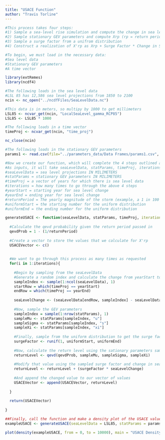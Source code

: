 ---
title: "USACE Function"
author: "Travis Torline"
---

```{r}
#This process takes four steps:
#1) Sample a sea-level rise simulation and compute the change in sea level (2016 to 2065)
#2) Sample stationary GEV parameters and compute Xrp (rp = return period)
#3) Sample a surge factor from a unifrom distribution
#4) Construct a realization of X'rp as Xrp + Surge Factor * Change in Sea Level

#To begin, we must load in the necessary data:
#Sea level data
#Stationary GEV parameters
#A time vector

library(extRemes)
library(ncdf4)

#The following loads in the sea level data
#LSL 85 has 12,586 sea level projections from 1850 to 2100
ncin <- nc_open("../ncdfFiles/SeaLevelData.nc")

#This data is in meters, so multipy by 1000 to get millimeters
LSL85 <- ncvar_get(ncin, "LocalSeaLevel_gamma_RCP85")
LSL85 <- LSL85 * 1000

#The following loads in a time vector
timeProj <- ncvar_get(ncin, "time_proj")

nc_close(ncin)

#The following loads in the stationary GEV parameters
params1 <- read.csv(file="../parameters_data/Data Frames/params1.csv", header=TRUE, sep=",") #All stationary

#Now we create our function, which will complete the 4 steps outlined above
#As inputs, it will take seaLevelData, statParams, timeProj, iterations, yearStart, yearEnd, returnPeriod, uniformStart, and uniformEnd
#seaLevelData = sea level projections IN MILIMETERS
#statParams = stationary GEV parameters IN MILIMETERS
#timeProj = a vector of years for which there is sea level data
#iterations = how many times to go through the above 4 steps
#yearStart = starting year for sea level change
#yearEnd = ending year for sea level change
#returnPeriod = The yearly magnitude of the storm (example, a 1 in 100 year storm has a return period of 100)
#uniformStart = the starting number for the uniform distribution
#uniformEnd = the ending number for the uniform distribution

generateUSACE <- function(seaLevelData, statParams, timeProj, iterations = 2064, yearStart = 2016, yearEnd = 2065, returnPeriod = 100, uniformStart = 1.5, uniformEnd = 2){
  
  #Calculate the qevd probability given the return period passed in
  qevdProb = 1 - (1/returnPeriod)
  
  #Create a vector to store the values that we calculate for X'rp
  USACEVector <- c()
  
  
  #We want to go through this process as many times as requested
  for(i in 1:iterations){
    
    #Begin by sampling from the seaLevelData
    #Generate a random index and calculate the change from yearStart to yearEnd
    sampleIndex <- sample(1:ncol(seaLevelData), 1)
    startRow = which(timeProj == yearStart)
    endRow = which(timeProj == yearEnd)
    
    seaLevelChange <- (seaLevelData[endRow, sampleIndex] - seaLevelData[startRow, sampleIndex])
    
    #Now, sample the GEV parameters
    sampleIndex = sample(1:nrow(statParams), 1)
    sampleMu <- statParams[sampleIndex, "u"]
    sampleSigma <- statParams[sampleIndex, "s"]
    sampleXi <- statParams[sampleIndex, "xi"]
  
    #Finally, sample from the uniform distribution to get the surge factor
    surgeFactor <- runif(1, uniformStart, uniformEnd)
    
    #Now, calculate the return level using the sationary parameters sampled above
    returnLevel <- qevd(qevdProb, sampleMu, sampleSigma, sampleXi)
    
    #Modify that value using the sampled surge factor and change in sea level
    returnLevel <- returnLevel + (surgeFactor * seaLevelChange)
    
    #And append the changed value to our vector of values
    USACEVector <- append(USACEVector, returnLevel)
    
  } 
  
  return(USACEVector)
  
}

##Finally, call the function and make a density plot of the USACE values
exampleUSACE <- generateUSACE(seaLevelData = LSL85, statParams = params1, timeProj = timeProj, iterations = 2064, returnPeriod = 100, uniformStart = 2, uniformEnd = 5)

plot(density(exampleUSACE, from = 0, to = 10000), main = "USACE Density Distribution of Projected Return Levels", xlab = "Sea Level [mm]", ylab = "Density")

```



